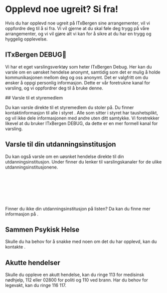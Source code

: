 
# Opplevd noe ugreit? Si fra!

Hvis du har opplevd noe ugreit på ITxBergen sine arrangementer, vil vi oppfordre deg til å si fra. Vi vil gjerne at du skal føle deg trygg på våre arrangementer, og vi vil gjøre alt vi kan for å sikre at du har en trygg og hyggelig opplevelse.

## ITxBergen DEBUG🐞

Vi har et eget varslingsverktøy som heter ITxBergen Debug. Her kan du varsle om en uønsket hendelse anonymt, samtidig som det er mulig å holde kommunikasjonen mellom deg og oss anonymt. Det er valgfritt om du ønsker å oppgi personlig informasjon. Dette er vår foretrukne kanal for varsling, og vi oppfordrer deg til å bruke denne.

<InternalLink href="/debug" linkText="Gå til ITxBergen DEBUG" />
## Varsle til et styremedlem

Du kan varsle direkte til et styremedlem du stoler på. Du finner kontaktinformasjon til alle i styret <InternalLink href="/om-oss/styremedlemmer" linkText="på denne siden" />. Alle som sitter i styret har taushetsplikt, og vil ikke dele informasjonen med andre uten ditt samtykke. Vi foretrekker likevel at du bruker ITxBergen DEBUG, da dette er en mer formell kanal for varsling.

## Varsle til din utdanningsinstitusjon

Du kan også varsle om en uøsnket hendelse direkte til din utdanningsinstitusjon. Under finner du lenker til varslingskanaler for de ulike utdanningsinstitusjonene.

<br />
<ExternalLink
  href="https://www.uib.no/varsling/"
  linkText="Universitetet i Bergen"
/>
<br />
<ExternalLink
  href="https://www.hvl.no/sei-ifra/"
  linkText="Høgskulen på Vestlandet"
/>
<br />
<ExternalLink
  href="https://www.kristiania.no/for-studenter/si-fra/bergen/"
  linkText="Kristiania"
/>
<br />
<ExternalLink
  href="https://www.noroff.no/student/beredskap"
  linkText="Noroff"
/>
<br />
<br />
Finner du ikke din utdanningsinstitusjon på listen? Da kan du finne mer informasjon på <ExternalLink
  href="https://www.sikresiden.no/"
  linkText="sikresiden.no"
/>.

## Sammen Psykisk Helse

Skulle du ha behov for å snakke med noen om det du har opplevd, kan du kontakte <ExternalLink href="https://www.sammen.no/no/bergen/helse/psykisk-helse" linkText="Sammen Psykisk Helse" />.

## Akutte hendelser

Skulle du oppleve en akutt hendelse, kan du ringe 113 for medisinsk nødhjelp, 112 eller 02800 for politi og 110 ved brann. Har du behov for legevakt, kan du ringe 116 117.
